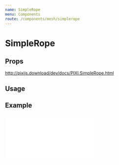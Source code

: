 ```yaml
---
name: SimpleRope
menu: Components
route: /components/mesh/simplerope
---
```



# SimpleRope

## Props

http://pixijs.download/dev/docs/PIXI.SimpleRope.html

## Usage

<Playground>
  <Stage width={500} height={300} options={{ backgroundColor: 0xeef1f5 }}>
    <SimpleRope
      points={
        [
          new PIXI.Point(0, 150),
          new PIXI.Point(100, 100),
          new PIXI.Point(150, 150),
          new PIXI.Point(200, 100),
          new PIXI.Point(400, 150),
        ]
      }
      image={'https://s3-us-west-2.amazonaws.com/s.cdpn.io/693612/snake.png'}
    />
  </Stage>
</Playground>

## Example

<iframe
  height={500}
  scrolling="no"
  title="Rope"
  src="//codepen.io/inlet/embed/aecfbdab7d8d320d2ae19ca800d77594/?height=300&theme-id=33987&default-tab=result&embed-version=2"
  frameBorder="no"
  allowFullScreen={true}
  style={{ width: '100%' }} />

